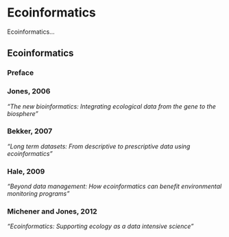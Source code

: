 # Ecoinformatics

Ecoinformatics...

## Ecoinformatics

### Preface


### Jones, 2006

*"The new bioinformatics: Integrating ecological data from the gene to the biosphere"*

### Bekker, 2007

*"Long term datasets: From descriptive to prescriptive data using ecoinformatics"*

### Hale, 2009

*"Beyond data management: How ecoinformatics can benefit environmental monitoring programs"*

### Michener and Jones, 2012

*"Ecoinformatics: Supporting ecology as a data intensive science"*
